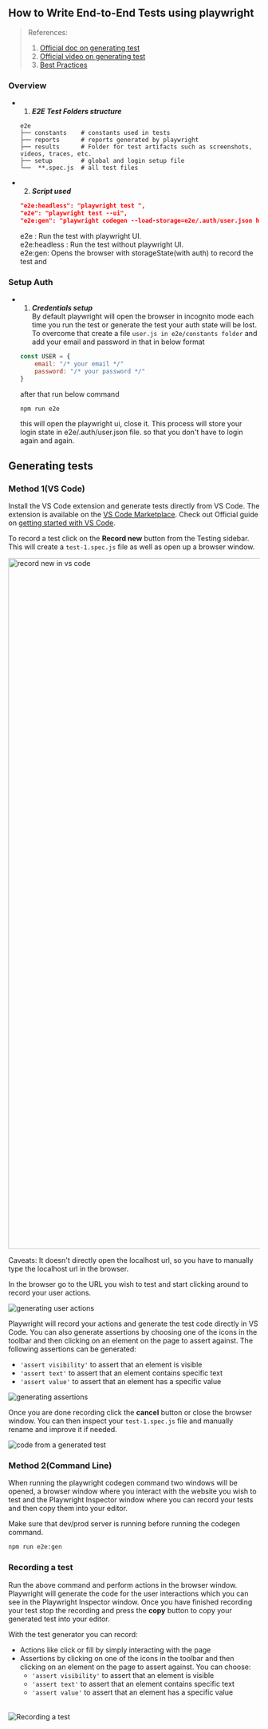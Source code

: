 



## How to Write End-to-End Tests using playwright

> References:
> 1. [Official doc on generating test](https://playwright.dev/docs/codegen#recording-a-test)
> 2. [Official video on generating test](https://www.youtube.com/watch?v=LM4yqrOzmFE)
> 3. [Best Practices](https://playwright.dev/docs/best-practices)


### Overview

- 1. **_E2E Test Folders structure_**

   ```
   e2e
   ├── constants    # constants used in tests
   ├── reports      # reports generated by playwright
   ├── results      # Folder for test artifacts such as screenshots, videos, traces, etc.
   ├── setup        # global and login setup file
   └──  **.spec.js  # all test files 

   ```

- 2. **_Script used_**

   ```json filename="package.json"
   "e2e:headless": "playwright test ",
   "e2e": "playwright test --ui",
   "e2e:gen": "playwright codegen --load-storage=e2e/.auth/user.json http://localhost:4001 "
   ```

   e2e : Run the test with playwright UI.\
   e2e:headless : Run the test without playwright UI. \
   e2e:gen: Opens the browser with storageState(with auth) to record the test
   and  


### Setup Auth
- 1. **_Credentials setup_**  
   By default playwright will open the browser in incognito mode each time you
   run the test or generate the test your auth state will be lost. To overcome
   that create a file `user.js in e2e/constants folder` and add your email and password in
   that in below format
   ```js filename="e2e/constants/user.js"
   const USER = {
       email: "/* your email */"
       password: "/* your password */"
   }
   ```
   after that run below command
   ```bash
   npm run e2e
   ```
   this will open the playwright ui, close it. This process will store your
   login state in e2e/.auth/user.json file. so that you don't have to login again and again.


## Generating tests

### Method 1(VS Code)

Install the VS Code extension and generate tests directly from VS Code. The
extension is available on the
[VS Code Marketplace](https://marketplace.visualstudio.com/items?itemName=ms-playwright.playwright).
Check out Official guide on
[getting started with VS Code](https://playwright.dev/docs/getting-started-vscode).

To record a test click on the **Record new** button from the Testing sidebar.
This will create a `test-1.spec.js` file as well as open up a browser window.

<img
  width="1385"
  alt="record new in vs code"
  src="https://user-images.githubusercontent.com/13063165/220961665-615d0ab8-3f0b-439c-ad0b-0424d9aa154b.png"
/>

  Caveats: It doesn't directly open the localhost url, so you have to manually
  type the localhost url in the browser.

In the browser go to the URL you wish to test and start clicking around to
record your user actions.

![generating user actions](https://github.com/microsoft/playwright/assets/13063165/1d4c8f37-8325-4816-a665-d0e95e63f509)

Playwright will record your actions and generate the test code directly in VS
Code. You can also generate assertions by choosing one of the icons in the
toolbar and then clicking on an element on the page to assert against. The
following assertions can be generated:

- `'assert visibility'` to assert that an element is visible
- `'assert text'` to assert that an element contains specific text
- `'assert value'` to assert that an element has a specific value

![generating assertions](https://github.com/microsoft/playwright/assets/13063165/d131eb35-b2ca-4bf4-a8ac-88b6e40dcf07)

Once you are done recording click the **cancel** button or close the browser
window. You can then inspect your `test-1.spec.js` file and manually rename and
improve it if needed.

![code from a generated test](https://github.com/microsoft/playwright/assets/13063165/2ba4c212-4713-460a-b054-6dc6b67a9a7c)

### Method 2(Command Line)

When running the playwright codegen command two windows will be opened, a
browser window where you interact with the website you wish to test and the
Playwright Inspector window where you can record your tests and then copy them
into your editor.

  Make sure that dev/prod server is running before running the codegen command.

```bash filename="codegen command"
npm run e2e:gen
```

### Recording a test

Run the above command and perform actions in the browser window. Playwright will
generate the code for the user interactions which you can see in the Playwright
Inspector window. Once you have finished recording your test stop the recording
and press the **copy** button to copy your generated test into your editor.

With the test generator you can record:

- Actions like click or fill by simply interacting with the page
- Assertions by clicking on one of the icons in the toolbar and then clicking on
  an element on the page to assert against. You can choose:
  - `'assert visibility'` to assert that an element is visible
  - `'assert text'` to assert that an element contains specific text
  - `'assert value'` to assert that an element has a specific value

######

![Recording a test](https://github.com/microsoft/playwright/assets/13063165/34a79ea1-639e-4cb3-8115-bfdc78e3d34d)
